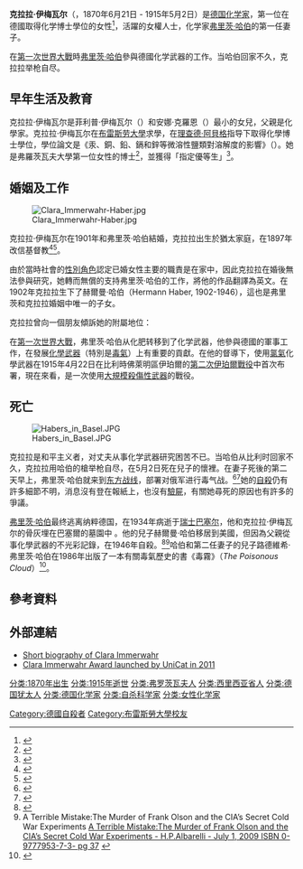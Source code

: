 {{Infobox scientist
| name              = 克拉拉·伊梅瓦尔
| image             = Clara Immerwahr.jpg
| caption           = Clara Immerwahr (1870–1915)
| birth_date        = {{Birth date|1870|6|21}}
| birth_place       = {{flag|普魯士王國}}[[西里西亚省_(普鲁士)|西里西亚省]]{{link-en|瓦波日赫|Wojczyce}}
| death_date        = {{death date and age |1915|5|2 |1870|6|21}}
| death_place       = {{flag|德意志帝國}}[[達勒姆_(柏林)|達勒姆]]
| death_cause       = [[自杀|自杀]]
| residence         = [[德国|德国]] 
| nationality       = [[德国|德国]]  
| field             = [[化学|化学]]
| alma_mater        = [[佈雷斯勞大學|佈雷斯勞大學]]
| doctoral_advisor  = [[理查德·阿貝格|理查德·阿貝格]]
}}
'''克拉拉·伊梅瓦尔'''（{{lang-de|Clara Helene Immerwahr}}，1870年6月21日 - 1915年5月2日）是[[德国|德国]][[化学家|化学家]]，第一位在德國取得化学博士學位的女性<ref>{{cite web |url=http://www.digitaljournal.com/article/308184 |title=Op-Ed: Remembering Clara Immerwahr in the Year of Chemistry |publisher=Digitaljournal.com |date= |accessdate=2014-07-31 |archive-date=2020-11-12 |archive-url=https://web.archive.org/web/20201112003115/http://www.digitaljournal.com/article/308184 |dead-url=no }}</ref>，活躍的女權人士，化学家[[弗里茨·哈伯|弗里茨·哈伯]]的第一任妻子。

在[[第一次世界大戰|第一次世界大戰]]時[[弗里茨·哈伯|弗里茨·哈伯]]參與德國化学武器的工作。当哈伯回家不久，克拉拉举枪自尽。

==早年生活及教育==
克拉拉·伊梅瓦尔是菲利普·伊梅瓦尔（{{lang|de|Philipp Immerwahr}}）和安娜·克羅恩（{{lang|de|Anna Krohn}}）最小的女兒，父親是化學家。克拉拉·伊梅瓦尔在[[布雷斯劳大學|布雷斯劳大學]]求學，在[[理查德·阿貝格|理查德·阿貝格]]指导下取得化學博士學位，學位論文是《汞、銅、鉛、鎘和鋅等微溶性鹽類對溶解度的影響》（''{{lang|de|Beiträge zur Löslichkeitsbestimmung schwerlöslicher Salze des Quecksilbers, Kupfers, Bleis, Cadmiums und Zinks}}''）。她是弗羅茨瓦夫大學第一位女性的博士<ref name="Cornwell49">{{cite book | first = John | last = Cornwell | title = ''Hitler's Scientists, Science, War and the Devil's Pact'' | publisher = Penguin Press | year = 2003 | isbn = 0-14-200480-4 | page = 49}}</ref>，並獲得「指定優等生」<ref>{{Cite book |title = Pharmaceutical Review, Volume 19 |year = 1901 |publisher = Pharmaceutical Review Publishing Company |page = 137 |url = http://books.google.com/books?hl=en&lr=&id=TK8UAAAAYAAJ&oi=fnd&pg=PA87&dq=Clara+Immerwahr+author&ots=QbsclhQoHh&sig=a66Uo741yn9C6LoRMIiH1tiOaFc#v=onepage&q=Clara%20Immerwahr&f=false |author = Hoffmann, Frederick and  Kremers, Edward |access-date = 2014-07-31 |archive-date = 2016-10-09 |archive-url = https://web.archive.org/web/20161009182611/https://books.google.com/books?hl=en&lr=&id=TK8UAAAAYAAJ&oi=fnd&pg=PA87&dq=Clara+Immerwahr+author&ots=QbsclhQoHh&sig=a66Uo741yn9C6LoRMIiH1tiOaFc#v=onepage&q=Clara%20Immerwahr&f=false |dead-url = no }}</ref>。

==婚姻及工作==
[[File:Clara_Immerwahr-Haber.jpg|thumb]]

克拉拉·伊梅瓦尔在1901年和弗里茨·哈伯結婚，克拉拉出生於猶太家庭，在1897年改信基督教<ref>{{cite web|url=http://blogs.smithsonianmag.com/history/tag/clara-immerwahr/ |title=History, Travel, Arts, Science, People, Places | Smithsonian |publisher=Blogs.smithsonianmag.com |date= |accessdate=2014-07-31}}</ref><ref>{{cite web |url=http://books.google.ca/books?id=ID3cMjhnPKkC&pg=PA77&dq=%22In+August+1901+Haber+married+Clara+Immerwahr%22&hl=en&sa=X&ei=Y1YYUcz9AqP8yAH8rIGwCA&ved=0CCMQ6AEwAA |title=Einstein's German World - Fritz Stern - Google Books |publisher=Books.google.ca |date= |accessdate=2014-07-31 |archive-date=2015-02-10 |archive-url=https://web.archive.org/web/20150210022703/http://books.google.ca/books?id=ID3cMjhnPKkC&pg=PA77&dq=%22In+August+1901+Haber+married+Clara+Immerwahr%22&hl=en&sa=X&ei=Y1YYUcz9AqP8yAH8rIGwCA&ved=0CCMQ6AEwAA |dead-url=no }}</ref>。

由於當時社會的[[性別角色|性別角色]]認定已婚女性主要的職責是在家中，因此克拉拉在婚後無法參與研究，她轉而無償的支持弗里茨·哈伯的工作，將他的作品翻譯為英文。在1902年克拉拉生下了赫爾曼·哈伯（Hermann Haber, 1902-1946），這也是弗里茨和克拉拉婚姻中唯一的子女。

克拉拉曾向一個朋友傾訴她的附屬地位：

{{quote|人要可以完全發揮他的能力，試圖去活出每一種人類生活提供的體驗，這樣的生活才有意義，才值得。正是在這樣的衝動之下，我那時候決定結婚。我從生活得到的很少……主要的原因是弗里茨壓制性的將他自己放在家庭和婚姻的第一順位。因此一個比較不會無情自我張揚的人格，就這様被摧毀了<ref name="Cornwell49"/><ref name = "stolzenberg"/>。}}

在[[第一次世界大戰|第一次世界大戰]]，弗里茨·哈伯从化肥转移到了化学武器，他參與德國的軍事工作，在發展[[化學武器|化學武器]]（特別是[[毒氣|毒氣]]）上有重要的貢獻。在他的督導下，使用[[氯氣|氯氣]]化學武器在1915年4月22日在比利時佛萊明區伊珀爾的[[第二次伊珀爾戰役|第二次伊珀爾戰役]]中首次布署，現在來看，是一次使用[[大規模殺傷性武器|大規模殺傷性武器]]的戰役。

==死亡==
[[File:Habers_in_Basel.JPG|thumb]]

克拉拉是和平主义者，对丈夫从事化学武器研究困苦不已。当哈伯从比利时回家不久，克拉拉用哈伯的槍举枪自尽，在5月2日死在兒子的懷裡。在妻子死後的第二天早上，弗里茨·哈伯就来到[[东方战线_(第一次世界大战)|东方战线]]，部署对俄军进行毒气战。<ref>{{cite book | first = John | last = Cornwell | title = ''Hitler's Scientists, Science, War and the Devil's Pact'' | publisher = Penguin Press | year = 2003 | isbn = 0-14-200480-4 | page = 65}}</ref><ref>{{cite book | first = Dietrich | last = Stoltzenberg | title = ''Fritz Haber: Chemiker, Nobelpreisträger, Deutscher, Jude: eine Biographie'' | publisher = Weinheim | year = 1998 | page = 356 }}</ref>她的[[自殺|自殺]]仍有許多細節不明，消息沒有登在報紙上，也沒有[[驗屍|驗屍]]，有關她尋死的原因也有許多的爭議。

[[弗里茨·哈伯|弗里茨·哈伯]]最终逃离纳粹德国，在1934年病逝于[[瑞士|瑞士]][[巴塞尔|巴塞尔]]，他和克拉拉·伊梅瓦尔的骨灰埋在巴塞爾的墓園中<!--<ref name = "stolzenberg"/>-->。他的兒子赫爾曼·哈伯移居到美國，但因為父親從事化學武器的不光彩記錄，在1946年自殺。<ref name = "stolzenberg">{{cite book | first = Dietrich | last = Stoltzenberg | title = ''Fritz Haber: Chemiker, Nobelpreisträger, Deutscher, Jude: eine Biographie'' | publisher = Weinheim | year = 1998}}</ref><ref>A Terrible Mistake:The Murder of Frank Olson and the CIA’s Secret Cold War Experiments [http://aterriblemistake.com A Terrible Mistake:The Murder of Frank Olson and the CIA’s Secret Cold War Experiments - H.P.Albarelli - July 1, 2009 ISBN 0-9777953-7-3- pg 37] {{Wayback|url=http://aterriblemistake.com/ |date=20110128134836 }}</ref>哈伯和第二任妻子的兒子路德維希·弗里茨·哈伯在1986年出版了一本有關毒氣歷史的書《毒霧》（''The Poisonous Cloud''）<ref>{{cite web
 | url = http://www.scs.uiuc.edu/~mainzv/HIST/awards/Dexter%20Papers/HaberDexterBioJJB.pdf
 | title = Lutz F. Haber (1921–2004)
 | publisher = University of Illinois at Urbana-Champaign
 | access-date = 2014-07-31
 | archive-url = https://web.archive.org/web/20100612195112/http://www.scs.uiuc.edu/~mainzv/HIST/awards/Dexter%20Papers/HaberDexterBioJJB.pdf
 | archive-date = 2010-06-12
 | dead-url = yes
 }}</ref>。

==參考資料==
{{reflist}}

==外部連結==
* [http://saintssistersandsluts.com/the-tragic-life-of-clara-immerwahr/ Short biography of Clara Immerwahr] {{Wayback|url=http://saintssistersandsluts.com/the-tragic-life-of-clara-immerwahr/ |date=20171004215518 }}
* [http://www.unicat.tu-berlin.de/index.php?id=807 Clara Immerwahr Award launched by UniCat in 2011] {{Wayback|url=http://www.unicat.tu-berlin.de/index.php?id=807 |date=20200928154028 }}
{{Authority control}}

{{DEFAULTSORT: Immerwahr, Clara}}
[[分类:1870年出生|分类:1870年出生]]
[[分类:1915年逝世|分类:1915年逝世]]
[[分类:弗罗茨瓦夫人|分类:弗罗茨瓦夫人]]
[[分类:西里西亚省人|分类:西里西亚省人]]
[[分类:德国犹太人|分类:德国犹太人]]
[[分类:德国化学家|分类:德国化学家]]
[[分类:自杀科学家|分类:自杀科学家]]
[[分类:女性化学家|分类:女性化学家]]
[[Category:德國自殺者|Category:德國自殺者]]
[[Category:布雷斯勞大學校友|Category:布雷斯勞大學校友]]